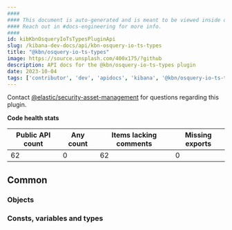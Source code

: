 ```yaml
---
####
#### This document is auto-generated and is meant to be viewed inside our experimental, new docs system.
#### Reach out in #docs-engineering for more info.
####
id: kibKbnOsqueryIoTsTypesPluginApi
slug: /kibana-dev-docs/api/kbn-osquery-io-ts-types
title: "@kbn/osquery-io-ts-types"
image: https://source.unsplash.com/400x175/?github
description: API docs for the @kbn/osquery-io-ts-types plugin
date: 2023-10-04
tags: ['contributor', 'dev', 'apidocs', 'kibana', '@kbn/osquery-io-ts-types']
---
```




Contact [@elastic/security-asset-management](https://github.com/orgs/elastic/teams/security-asset-management) for questions regarding this plugin.

**Code health stats**

| Public API count  | Any count | Items lacking comments | Missing exports |
|-------------------|-----------|------------------------|-----------------|
| 62 | 0 | 62 | 0 |

## Common

### Objects
<DocDefinitionList data={kbnOsqueryIoTsTypesObj.common.objects}/>

### Consts, variables and types
<DocDefinitionList data={kbnOsqueryIoTsTypesObj.common.misc}/>

